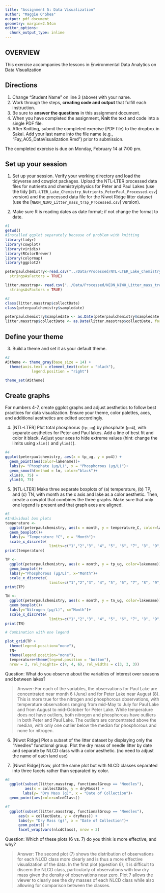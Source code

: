 ```yaml
---
title: "Assignment 5: Data Visualization"
author: "Maggie O'Shea"
output: pdf_document
geometry: margin=2.54cm
editor_options: 
  chunk_output_type: inline
---
```


## OVERVIEW

This exercise accompanies the lessons in Environmental Data Analytics on Data Visualization 

## Directions
1. Change "Student Name" on line 3 (above) with your name.
2. Work through the steps, **creating code and output** that fulfill each instruction.
3. Be sure to **answer the questions** in this assignment document.
4. When you have completed the assignment, **Knit** the text and code into a single PDF file.
5. After Knitting, submit the completed exercise (PDF file) to the dropbox in Sakai. Add your last name into the file name (e.g., "Fay_A05_DataVisualization.Rmd") prior to submission.

The completed exercise is due on Monday, February 14 at 7:00 pm.



## Set up your session 
1. Set up your session. Verify your working directory and load the tidyverse 
and cowplot packages. Upload the NTL-LTER processed data files for nutrients 
and chemistry/physics for Peter and Paul Lakes (use the tidy 
[`NTL-LTER_Lake_Chemistry_Nutrients_PeterPaul_Processed.csv`] version) and 
the processed data file for the Niwot Ridge litter dataset (use the [`NEON_NIWO_Litter_mass_trap_Processed.csv`] version). 

2. Make sure R is reading dates as date format; if not change the format to date.

```r
#1 
getwd()
#Installed ggplot separately because of problem with knitting
library(tidyr)
library(cowplot)
library(viridis)
library(RColorBrewer)
library(colormap)
library(ggplot2)

peterpaulchemistry<-read.csv("../Data/Processed/NTL-LTER_Lake_Chemistry_Nutrients_PeterPaul_Processed.csv", 
  stringsAsFactors = TRUE)

litter.masstrap<- read.csv("../Data/Processed/NEON_NIWO_Litter_mass_trap_Processed.csv",
  stringsAsFactors = TRUE)

#2 
class(litter.masstrap$collectDate)
class(peterpaulchemistry$sampledate)

peterpaulchemistry$sampledate <- as.Date(peterpaulchemistry$sampledate, format = "%Y-%m-%d") 
litter.masstrap$collectDate <- as.Date(litter.masstrap$collectDate, format = "%Y-%m-%d") 

```
## Define your theme
3. Build a theme and set it as your default theme.

```r
#3
A5theme <- theme_gray(base_size = 14) +
  theme(axis.text = element_text(color = "black"), 
            legend.position = "right")

theme_set(A5theme)
```

## Create graphs
For numbers 4-7, create ggplot graphs and adjust aesthetics to follow best practices for data visualization. Ensure your theme, color palettes, axes, and additional aesthetics are edited accordingly.

4. [NTL-LTER] Plot total phosphorus (`tp_ug`) by phosphate (`po4`), with separate aesthetics for Peter and Paul lakes. Add a line of best fit and color it black. Adjust your axes to hide extreme values (hint: change the limits using `xlim()` and `ylim()`).

```r
#4
ggplot(peterpaulchemistry, aes(x = tp_ug, y = po4)) + 
  geom_point(aes(color=lakename))+
  labs(y= "Phosphate (µg/L)", x = "Phosphorous (µg/L)")+
  geom_smooth(method = lm, color="black")+
  xlim(0, 75) +
  ylim(0, 75)

```


5. [NTL-LTER] Make three separate boxplots of (a) temperature, (b) TP, and (c) TN, with month as the x axis and lake as a color aesthetic. Then, create a cowplot that combines the three graphs. Make sure that only one legend is present and that graph axes are aligned.

```r
#5
#Individual box plots 
temperature <-
  ggplot(peterpaulchemistry, aes(x = month, y = temperature_C, color=lakename)) +
  geom_boxplot()+ 
  labs(y= "Temperature ºC", x = "Month")+
  scale_x_discrete( 
                    limits=c("1","2","3", "4", "5", "6", "7", "8", "9", "10", "11", "12"))
print(temperature)

TP <-
  ggplot(peterpaulchemistry, aes(x = month, y = tp_ug, color=lakename)) +
  geom_boxplot()+ 
  labs(y="Phosphorous (µg/L)", x="Month")+
  scale_x_discrete( 
                    limits=c("1","2","3", "4", "5", "6", "7", "8", "9", "10", "11", "12"))
print(TP)

TN <-
  ggplot(peterpaulchemistry, aes(x = month, y = tn_ug, color=lakename)) +
  geom_boxplot()+ 
  labs(y="Nitrogen (µg/L)", x="Month")+
  scale_x_discrete(
                    limits=c("1","2","3", "4", "5", "6", "7", "8", "9", "10", "11", "12"))
print(TN)

# Combination with one legend

plot_grid(TP + 
  theme(legend.position="none"), 
  TN+ 
  theme(legend.position="none"), 
  temperature+theme(legend.position = "bottom"), 
  nrow = 2, rel_heights= c(4, 4, 6), rel_widths = c(3, 3, 3))


```

Question: What do you observe about the variables of interest over seasons and between lakes? 

> Answer: For each of the variables, the observations for Paul Lake are concentrated near month 6 (June) and for Peter Lake near August (8). This is more true for the nitrogen and phosphorous observations, with temperature observations ranging from mid-May to July for Paul Lake and from August to mid-October for Peter Lake. While temperature does not have outliers, both nitrogen and phosphorous have outliers in both Peter and Paul Lake. The outliers are concentrated above the median, with only one outlier below the median for phosphorous and none for nitrogen. 

6. [Niwot Ridge] Plot a subset of the litter dataset by displaying only the "Needles" functional group. Plot the dry mass of needle litter by date and separate by NLCD class with a color aesthetic. (no need to adjust the name of each land use)

7. [Niwot Ridge] Now, plot the same plot but with NLCD classes separated into three facets rather than separated by color. 

```r
#6
  ggplot(subset(litter.masstrap, functionalGroup == "Needles"), 
         aes(x = collectDate, y = dryMass)) + 
        labs(y= "Dry Mass (g)", x = "Date of Collection")+
  geom_point(aes(color=nlcdClass)) 

#7
  ggplot(subset(litter.masstrap, functionalGroup == "Needles"), 
      aes(x = collectDate, y = dryMass)) + 
      labs(y= "Dry Mass (g)", x = "Date of Collection")+
      geom_point() +
      facet_wrap(vars(nlcdClass), nrow = 3)

```
Question: Which of these plots (6 vs. 7) do you think is more effective, and why? 

> Answer: The second plot (7) shows the distribution of observations for each NLCD class more clearly and is thus a more effective visualization of the data. In the first plot (question 6), it is difficult to discern the NLCD class, particularly of observations with low dry mass given the density of observations near zero. Plot 7 allows the viewer to clearly see the dry masses of each NLCD class while also allowing for comparison between the classes. 